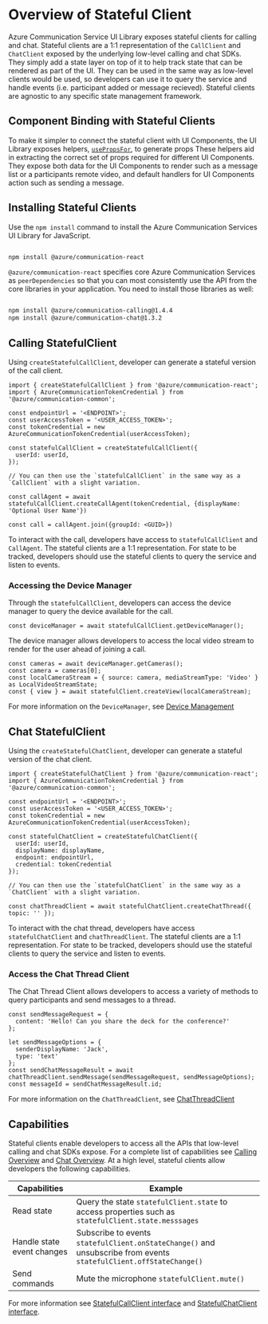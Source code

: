 
<Meta title="Stateful Client/Overview" />

# Overview of Stateful Client

Azure Communication Service UI Library exposes stateful clients for calling and chat.
Stateful clients are a 1:1 representation of the `CallClient` and `ChatClient` exposed by the underlying low-level calling and chat SDKs.
They simply add a state layer on top of it to help track state that can be rendered as part of the UI.
They can be used in the same way as low-level clients would be used, so developers can use it to query the service and handle events (i.e. participant added or message recieved).
Stateful clients are agnostic to any specific state management framework.

## Component Binding with Stateful Clients

To make it simpler to connect the stateful client with UI Components, the UI Library exposes helpers, [`usePropsFor`](./?path=/docs/stateful-client-react-hooks-usepropsfor--docs), to generate props
These helpers aid in extracting the correct set of props required for different UI Components.
They expose both data for the UI Components to render such as a message list or a participants remote video, and default handlers for UI Components action such as sending a message.

## Installing Stateful Clients

Use the `npm install` command to install the Azure Communication Services UI Library for JavaScript.

```bash

npm install @azure/communication-react

```

`@azure/communication-react` specifies core Azure Communication Services as `peerDependencies` so that
you can most consistently use the API from the core libraries in your application. You need to install those libraries as well:

```bash

npm install @azure/communication-calling@1.4.4
npm install @azure/communication-chat@1.3.2

```

## Calling StatefulClient

Using `createStatefulCallClient`, developer can generate a stateful version of the call client.

```tsx
import { createStatefulCallClient } from '@azure/communication-react';
import { AzureCommunicationTokenCredential } from '@azure/communication-common';

const endpointUrl = '<ENDPOINT>';
const userAccessToken = '<USER_ACCESS_TOKEN>';
const tokenCredential = new AzureCommunicationTokenCredential(userAccessToken);

const statefulCallClient = createStatefulCallClient({
  userId: userId,
});

// You can then use the `statefulCallClient` in the same way as a `CallClient` with a slight variation.

const callAgent = await statefulCallClient.createCallAgent(tokenCredential, {displayName: 'Optional User Name'})

const call = callAgent.join({groupId: <GUID>})

```

To interact with the call, developers have access to `statefulCallClient` and `CallAgent`. The stateful clients are a 1:1 representation.
For state to be tracked, developers should use the stateful clients to query the service and listen to events.

### Accessing the Device Manager

Through the `statefulCallClient`, developers can access the device manager to query the device available for the call.

```tsx
const deviceManager = await statefulCallClient.getDeviceManager();
```

The device manager allows developers to access the local video stream to render for the user ahead of joining a call.

```tsx
const cameras = await deviceManager.getCameras();
const camera = cameras[0];
const localCameraStream = { source: camera, mediaStreamType: 'Video' } as LocalVideoStreamState;
const { view } = await statefulClient.createView(localCameraStream);
```

For more information on the `DeviceManager`, see [Device Management](https://docs.microsoft.com/javascript/api/azure-communication-services/@azure/communication-calling/devicemanager?view=azure-communication-services-js)

## Chat StatefulClient

Using the `createStatefulChatClient`, developer can generate a stateful version of the chat client.

```tsx
import { createStatefulChatClient } from '@azure/communication-react';
import { AzureCommunicationTokenCredential } from '@azure/communication-common';

const endpointUrl = '<ENDPOINT>';
const userAccessToken = '<USER_ACCESS_TOKEN>';
const tokenCredential = new AzureCommunicationTokenCredential(userAccessToken);

const statefulChatClient = createStatefulChatClient({
  userId: userId,
  displayName: displayName,
  endpoint: endpointUrl,
  credential: tokenCredential
});

// You can then use the `statefulChatClient` in the same way as a `ChatClient` with a slight variation.

const chatThreadClient = await statefulChatClient.createChatThread({ topic: '' });
```

To interact with the chat thread, developers have access `statefulChatClient` and `chatThreadClient`. The stateful clients are a 1:1 representation.
For state to be tracked, developers should use the stateful clients to query the service and listen to events.

### Access the Chat Thread Client

The Chat Thread Client allows developers to access a variety of methods to query participants and send messages to a thread.

```tsx
const sendMessageRequest = {
  content: 'Hello! Can you share the deck for the conference?'
};

let sendMessageOptions = {
  senderDisplayName: 'Jack',
  type: 'text'
};
const sendChatMessageResult = await chatThreadClient.sendMessage(sendMessageRequest, sendMessageOptions);
const messageId = sendChatMessageResult.id;
```

For more information on the `ChatThreadClient`, see [ChatThreadClient](https://azuresdkdocs.blob.core.windows.net/$web/javascript/azure-communication-chat/1.0.0/classes/chatthreadclient.html)

## Capabilities

Stateful clients enable developers to access all the APIs that low-level calling and chat SDKs expose.
For a complete list of capabilities see [Calling Overview](https://docs.microsoft.com/azure/communication-services/concepts/voice-video-calling/calling-sdk-features) and
[Chat Overview](https://docs.microsoft.com/azure/communication-services/concepts/chat/sdk-features).
At a high level, stateful clients allow developers the following capabilities.

| Capabilities               | Example                                                                                                            |
| -------------------------- | ------------------------------------------------------------------------------------------------------------------ |
| Read state                 | Query the state `statefulClient.state` to access properties such as `statefulClient.state.messsages`               |
| Handle state event changes | Subscribe to events `statefulClient.onStateChange()` and unsubscribe from events `statefulClient.offStateChange()` |
| Send commands              | Mute the microphone `statefulClient.mute()`                                                                        |

For more information see [StatefulCallClient interface](https://docs.microsoft.com/javascript/api/@azure/communication-react/statefulcallclient) and
[StatefulChatClient interface](https://docs.microsoft.com/javascript/api/@azure/communication-react/statefulchatclient).
